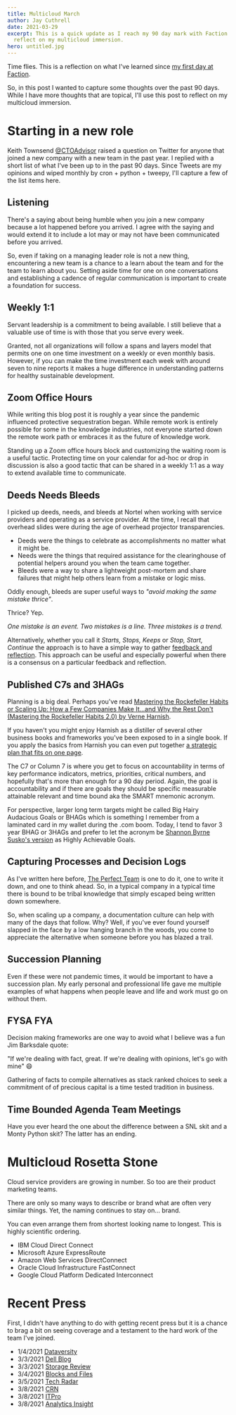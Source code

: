 ```yaml
---
title: Multicloud March
author: Jay Cuthrell
date: 2021-03-29
excerpt: This is a quick update as I reach my 90 day mark with Faction to
  reflect on my multicloud immersion.
hero: untitled.jpg
---
```

Time flies. This is a reflection on what I've learned since [my first day at Faction](/cloud-data-services-ahead).

So, in this post I wanted to capture some thoughts over the past 90 days. While I have more thoughts that are topical, I'll use this post to reflect on my multicloud immersion.

# Starting in a new role

Keith Townsend [@CTOAdvisor](https://twitter.com/CTOAdvisor/status/1369342632883851266) raised a question on Twitter for anyone that joined a new company with a new team in the past year. I replied with a short list of what I've been up to in the past 90 days. Since Tweets are my opinions and wiped monthly by cron + python + tweepy, I'll capture a few of the list items here.

## Listening

There's a saying about being humble when you join a new company because a lot happened before you arrived. I agree with the saying and would extend it to include a lot may or may not have been communicated before you arrived.

So, even if taking on a managing leader role is not a new thing, encountering a new team is a chance to a learn about the team and for the team to learn about you. Setting aside time for one on one conversations and establishing a cadence of regular communication is important to create a foundation for success. 

## Weekly 1:1

Servant leadership is a commitment to being available. I still believe that a valuable use of time is with those that you serve every week.

Granted, not all organizations will follow a spans and layers model that permits one on one time investment on a weekly or even monthly basis. However, if you can make the time investment each week with around seven to nine reports it makes a huge difference in understanding patterns for healthy sustainable development.

## Zoom Office Hours

While writing this blog post it is roughly a year since the pandemic influenced protective sequestration began. While remote work is entirely possible for some in the knowledge industries, not everyone started down the remote work path or embraces it as the future of knowledge work.

Standing up a Zoom office hours block and customizing the waiting room is a useful tactic. Protecting time on your calendar for ad-hoc or drop in discussion is also a good tactic that can be shared in a weekly 1:1 as a way to extend available time to communicate.

## Deeds Needs Bleeds

I picked up deeds, needs, and bleeds at Nortel when working with service providers and operating as a service provider. At the time, I recall that overhead slides were during the age of overhead projector transparencies.

* Deeds were the things to celebrate as accomplishments no matter what it might be.
* Needs were the things that required assistance for the clearinghouse of potential helpers around you when the team came together.
* Bleeds were a way to share a lightweight post-mortem and share failures that might help others learn from a mistake or logic miss.

Oddly enough, bleeds are super useful ways to *"avoid making the same mistake thrice"*.

Thrice? Yep.

*One mistake is an event.
Two mistakes is a line.
Three mistakes is a trend.*

Alternatively, whether you call it *Starts, Stops, Keeps* or *Stop, Start, Continue* the approach is to have a simple way to gather [feedback and reflection](https://hbr.org/2011/08/three-questions-for-effective-feedback). This approach can be useful and especially powerful when there is a consensus on a particular feedback and reflection.

## Published C7s and 3HAGs

Planning is a big deal. Perhaps you've read [Mastering the Rockefeller Habits or Scaling Up: How a Few Companies Make It...and Why the Rest Don't (Mastering the Rockefeller Habits 2.0) by Verne Harnish](https://scalingup.com/).

If you haven't you might enjoy Harnish as a distiller of several other business books and frameworks you've been exposed to in a single book. If you apply the basics from Harnish you can even put together [a strategic plan that fits on one page](https://blog.growthinstitute.com/scale-up-blueprint/opsp-one-page-strategic-plan).

The C7 or Column 7 is where you get to focus on accountability in terms of key performance indicators, metrics, priorities, critical numbers, and hopefully that's more than enough for a 90 day period. Again, the goal is accountability and if there are goals they should be specific measurable attainable relevant and time bound aka the SMART mnemonic acronym.

For perspective, larger long term targets might be called Big Hairy Audacious Goals or BHAGs which is something I remember from a laminated card in my wallet during the .com boom. Today, I tend to favor 3 year BHAG or 3HAGs and prefer to let the acronym be [Shannon Byrne Susko's version](https://www.metronomeunited.com) as Highly Achievable Goals.

## Capturing Processes and Decision Logs

As I've written here before, [The Perfect Team](https://fudge.org/the-perfect-team) is one to do it, one to write it down, and one to think ahead. So, in a typical company in a typical time there is bound to be tribal knowledge that simply escaped being written down somewhere.

So, when scaling up a company, a documentation culture can help with many of the days that follow. Why? Well, if you've ever found yourself slapped in the face by a low hanging branch in the woods, you come to appreciate the alternative when someone before you has blazed a trail.

## Succession Planning

Even if these were not pandemic times, it would be important to have a succession plan. My early personal and professional life gave me multiple examples of what happens when people leave and life and work must go on without them.

## FYSA FYA

Decision making frameworks are one way to avoid what I believe was a fun Jim Barksdale quote:

"If we're dealing with fact, great. If we're dealing with opinions, let's go with mine" :smile:

Gathering of facts to compile alternatives as stack ranked choices to seek a commitment of of precious capital is a time tested tradition in business.

## Time Bounded Agenda Team Meetings

Have you ever heard the one about the difference between a SNL skit and a Monty Python skit? The latter has an ending.

# Multicloud Rosetta Stone

Cloud service providers are growing in number. So too are their product marketing teams. 

There are only so many ways to describe or brand what are often very similar things. Yet, the naming continues to stay on... brand.

You can even arrange them from shortest looking name to longest. This is highly scientific ordering.

* IBM Cloud Direct Connect
* Microsoft Azure ExpressRoute
* Amazon Web Services DirectConnect
* Oracle Cloud Infrastructure FastConnect
* Google Cloud Platform Dedicated Interconnect

# Recent Press

First, I didn't have anything to do with getting recent press but it is a chance to brag a bit on seeing coverage and a testament to the hard work of the team I've joined.

* 1/4/2021 [Dataversity](https://www.dataversity.net/how-data-deduplication-reduces-cloud-data-costs/)
* 3/3/2021 [Dell Blog](https://www.delltechnologies.com/en-us/blog/introducing-new-storage-and-data-protection-multi-cloud-innovations/)
* 3/3/2021 [Storage Review](https://www.storagereview.com/news/dell-technologies-multi-cloud-storage-data-protection-updated)
* 3/4/2021 [Blocks and Files](https://blocksandfiles.com/2021/03/04/dell-powerprotect-and-powerscale-friendship-with-faction/)
* 3/5/2021 [Tech Radar](https://www.techradar.com/news/dell-ups-security-protection-on-cloud-and-storage-platforms)
* 3/8/2021 [CRN](https://www.crn.com/slide-shows/storage/4-new-dell-and-vmware-products-from-microsoft-ignite/3)
* 3/8/2021 [ITPro](https://www.itpro.co.uk/cloud/cloud-storage/358808/dell-and-faction-debut-multi-cloud-backup-and-data-protection-solutions)
* 3/8/2021 [Analytics Insight](https://www.analyticsinsight.net/dell-and-faction-launch-new-storage-and-data-protection-multi-cloud-innovations/)